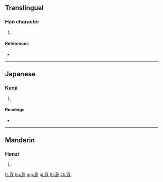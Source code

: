 {{character info/new}}
==Translingual==

===Han character===
{{Han char|rn=140|rad=艸|as=11|sn=17|four=|canj=TJMK}}

# {{defn|Han|sort=艸11}}

====References====
* {{Han ref|kx=1056.121|dkj=31741|hdz=53284.151|uh=8532|ud=34098}}

----

==Japanese==

===Kanji===
{{ja-kanji|grade=|rs=艸11}}

# {{defn|lang=ja|sort=艸11}}

====Readings====
* {{ja-readings|on=[[こう]] (kō), [[く]] (ku)|kun=|nanori=}}

----

==Mandarin==

===Hanzi===
{{cmn-hanzi|pin=[[kòu]] ([[kou4]])|wg=k'ou<sup>4</sup>}}

# {{defn|lang=cmn|sort=艸11}}

[[fr:蔲]]
[[hu:蔲]]
[[mg:蔲]]
[[pl:蔲]]
[[th:蔲]]
[[zh:蔲]]